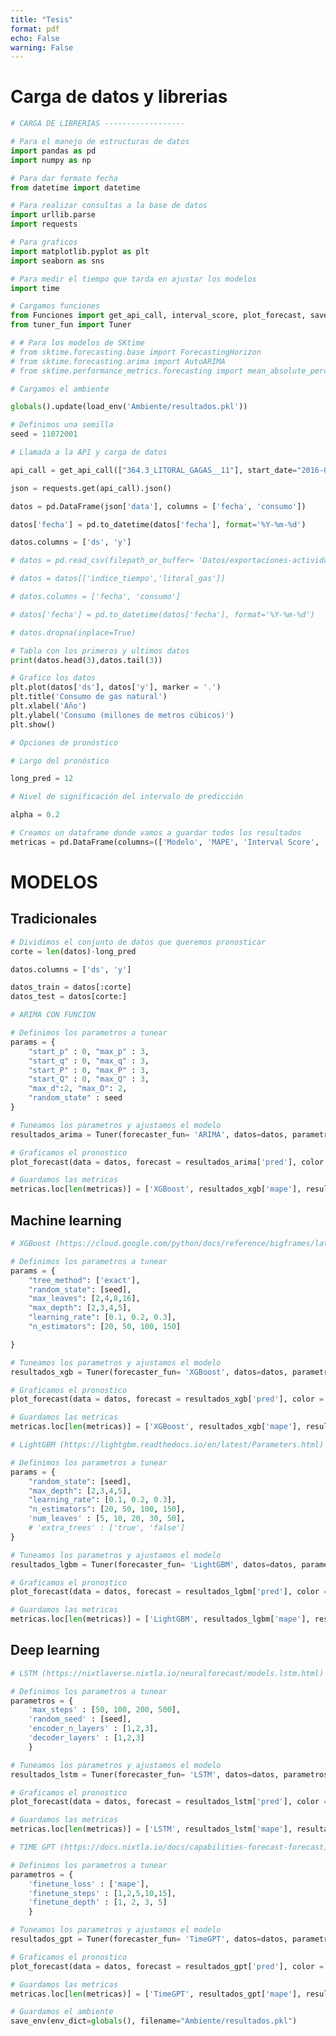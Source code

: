 ```yaml
---
title: "Tesis"
format: pdf
echo: False
warning: False
---
```


# Carga de datos y librerias

```python
# CARGA DE LIBRERIAS ------------------

# Para el manejo de estructuras de datos
import pandas as pd
import numpy as np

# Para dar formato fecha
from datetime import datetime

# Para realizar consultas a la base de datos
import urllib.parse
import requests

# Para graficos
import matplotlib.pyplot as plt
import seaborn as sns

# Para medir el tiempo que tarda en ajustar los modelos
import time

# Cargamos funciones
from Funciones import get_api_call, interval_score, plot_forecast, save_env, load_env
from tuner_fun import Tuner

# # Para los modelos de SKtime
# from sktime.forecasting.base import ForecastingHorizon
# from sktime.forecasting.arima import AutoARIMA
# from sktime.performance_metrics.forecasting import mean_absolute_percentage_error
```

```python
# Cargamos el ambiente

globals().update(load_env('Ambiente/resultados.pkl'))
```

```python
# Definimos una semilla
seed = 11072001
```


```python
# Llamada a la API y carga de datos

api_call = get_api_call(["364.3_LITORAL_GAGAS__11"], start_date="2016-01")

json = requests.get(api_call).json()

datos = pd.DataFrame(json['data'], columns = ['fecha', 'consumo'])

datos['fecha'] = pd.to_datetime(datos['fecha'], format='%Y-%m-%d')

datos.columns = ['ds', 'y']
```


```python
# datos = pd.read_csv(filepath_or_buffer= 'Datos/exportaciones-actividad-saldocomercial-rangos-exportacion-empresa-exportadora-mensual.csv')

# datos = datos[['indice_tiempo','litoral_gas']]

# datos.columns = ['fecha', 'consumo']

# datos['fecha'] = pd.to_datetime(datos['fecha'], format='%Y-%m-%d')

# datos.dropna(inplace=True)
```

```python
# Tabla con los primeros y ultimos datos
print(datos.head(3),datos.tail(3))

# Grafico los datos
plt.plot(datos['ds'], datos['y'], marker = '.')
plt.title('Consumo de gas natural')
plt.xlabel('Año')
plt.ylabel('Consumo (millones de metros cúbicos)')
plt.show()

```


```python
# Opciones de pronóstico

# Largo del pronóstico

long_pred = 12

# Nivel de significación del intervalo de predicción

alpha = 0.2

```

```python
# Creamos un dataframe donde vamos a guardar todos los resultados
metricas = pd.DataFrame(columns=(['Modelo', 'MAPE', 'Interval Score', 'Tiempo']))
```

# MODELOS

## Tradicionales

```python
# Dividimos el conjunto de datos que queremos pronosticar
corte = len(datos)-long_pred

datos.columns = ['ds', 'y']

datos_train = datos[:corte]
datos_test = datos[corte:]
```

```python
# ARIMA CON FUNCION

# Definimos los parametros a tunear
params = {
    "start_p" : 0, "max_p" : 3,
    "start_q" : 0, "max_q" : 3,
    "start_P" : 0, "max_P" : 3,
    "start_Q" : 0, "max_Q" : 3,
    "max_d":2, "max_D": 2,
    "random_state" : seed
}

# Tuneamos los parametros y ajustamos el modelo
resultados_arima = Tuner(forecaster_fun= 'ARIMA', datos=datos, parametros=params, alpha= alpha, long_pred = long_pred)

# Graficamos el pronostico
plot_forecast(data = datos, forecast = resultados_arima['pred'], color = 'green', label = 'ARIMA')

# Guardamos las metricas
metricas.loc[len(metricas)] = ['XGBoost', resultados_xgb['mape'], resultados_xgb['score'], resultados_xgb['tiempo']]
```

## Machine learning

```python
# XGBoost (https://cloud.google.com/python/docs/reference/bigframes/latest/bigframes.ml.ensemble.XGBRegressor)(https://xgboost.readthedocs.io/en/latest/python/python_api.html#module-xgboost.sklearn)

# Definimos los parametros a tunear
params = {
    "tree_method": ['exact'],
    "random_state": [seed],
    "max_leaves": [2,4,8,16],
    "max_depth": [2,3,4,5],
    "learning_rate": [0.1, 0.2, 0.3],
    "n_estimators": [20, 50, 100, 150]

}

# Tuneamos los parametros y ajustamos el modelo
resultados_xgb = Tuner(forecaster_fun= 'XGBoost', datos=datos, parametros=params, alpha= alpha, long_pred = long_pred)

# Graficamos el pronostico
plot_forecast(data = datos, forecast = resultados_xgb['pred'], color = 'green', label = 'XGBoost')

# Guardamos las metricas
metricas.loc[len(metricas)] = ['XGBoost', resultados_xgb['mape'], resultados_xgb['score'], resultados_xgb['tiempo']]
```

```python
# LightGBM (https://lightgbm.readthedocs.io/en/latest/Parameters.html)

# Definimos los parametros a tunear
params = {
    "random_state": [seed],
    "max_depth": [2,3,4,5],
    "learning_rate": [0.1, 0.2, 0.3],
    "n_estimators": [20, 50, 100, 150],
    'num_leaves' : [5, 10, 20, 30, 50],
    # 'extra_trees' : ['true', 'false']
}

# Tuneamos los parametros y ajustamos el modelo
resultados_lgbm = Tuner(forecaster_fun= 'LightGBM', datos=datos, parametros=params, alpha= alpha, long_pred = long_pred)

# Graficamos el pronostico
plot_forecast(data = datos, forecast = resultados_lgbm['pred'], color = 'green', label = 'LightGBM')

# Guardamos las metricas
metricas.loc[len(metricas)] = ['LightGBM', resultados_lgbm['mape'], resultados_lgbm['score'], resultados_lgbm['tiempo']]
```

## Deep learning

```python
# LSTM (https://nixtlaverse.nixtla.io/neuralforecast/models.lstm.html)

# Definimos los parametros a tunear
parametros = {
    'max_steps' : [50, 100, 200, 500],
    'random_seed' : [seed],
    'encoder_n_layers' : [1,2,3],
    'decoder_layers' : [1,2,3]
    }

# Tuneamos los parametros y ajustamos el modelo
resultados_lstm = Tuner(forecaster_fun= 'LSTM', datos=datos, parametros= parametros, alpha= alpha, long_pred = long_pred)

# Graficamos el pronostico
plot_forecast(data = datos, forecast = resultados_lstm['pred'], color = 'violet', label = 'LSTM')

# Guardamos las metricas
metricas.loc[len(metricas)] = ['LSTM', resultados_lstm['mape'], resultados_lstm['score'], resultados_lstm['tiempo']]
```

```python
# TIME GPT (https://docs.nixtla.io/docs/capabilities-forecast-forecast)

# Definimos los parametros a tunear
parametros = {
    'finetune_loss' : ['mape'],
    'finetune_steps' : [1,2,5,10,15],
    'finetune_depth' : [1, 2, 3, 5]
    }

# Tuneamos los parametros y ajustamos el modelo
resultados_gpt = Tuner(forecaster_fun= 'TimeGPT', datos=datos, parametros= parametros, alpha= alpha, long_pred = long_pred)

# Graficamos el pronostico
plot_forecast(data = datos, forecast = resultados_gpt['pred'], color = 'violet', label = 'TimeGPT')

# Guardamos las metricas
metricas.loc[len(metricas)] = ['TimeGPT', resultados_gpt['mape'], resultados_gpt['score'], resultados_gpt['tiempo']]

```


```python
# Guardamos el ambiente
save_env(env_dict=globals(), filename="Ambiente/resultados.pkl")
```

